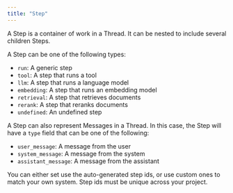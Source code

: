 ```yaml
---
title: "Step"
---
```


A Step is a container of work in a Thread. It can be nested to include several children Steps.

A Step can be one of the following types:

- `run`: A generic step
- `tool`: A step that runs a tool
- `llm`: A step that runs a language model
- `embedding`: A step that runs an embedding model
- `retrieval`: A step that retrieves documents
- `rerank`: A step that reranks documents
- `undefined`: An undefined step


A Step can also represent Messages in a Thread. In this case, the Step will have a `type` field that can be one of the following:

- `user_message`: A message from the user
- `system_message`: A message from the system
- `assistant_message`: A message from the assistant

You can either set use the auto-generated step ids, or use custom ones to match your own system. Step ids must be unique across your project.
